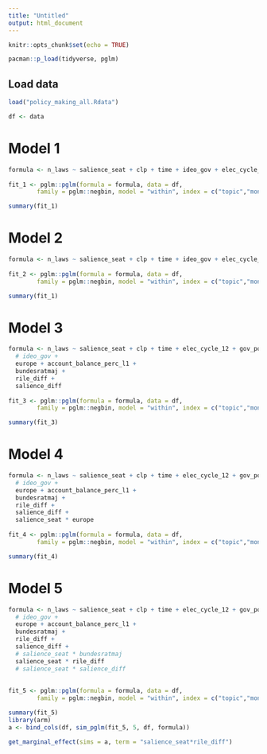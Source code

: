 ```yaml
---
title: "Untitled"
output: html_document
---
```


```r
knitr::opts_chunk$set(echo = TRUE)

pacman::p_load(tidyverse, pglm)
```

## Load data

```r
load("policy_making_all.Rdata")

df <- data 
```

# Model 1

```r
formula <- n_laws ~ salience_seat + clp + time + ideo_gov + elec_cycle_12 + gov_pop_l1 + mip_share_l1
  
fit_1 <- pglm::pglm(formula = formula, data = df, 
        family = pglm::negbin, model = "within", index = c("topic","month"))

summary(fit_1)

```

# Model 2

```r
formula <- n_laws ~ salience_seat + clp + time + ideo_gov + elec_cycle_12 + gov_pop_l1 + mip_share_l1 + europe + account_balance_perc_l1
  
fit_2 <- pglm::pglm(formula = formula, data = df, 
        family = pglm::negbin, model = "within", index = c("topic","month"))

summary(fit_1)

```

# Model 3

```r
formula <- n_laws ~ salience_seat + clp + time + elec_cycle_12 + gov_pop_l1 + mip_share_l1 + 
  # ideo_gov +
  europe + account_balance_perc_l1 +
  bundesratmaj + 
  rile_diff +
  salience_diff 
  
fit_3 <- pglm::pglm(formula = formula, data = df, 
        family = pglm::negbin, model = "within", index = c("topic","month"))

summary(fit_3)

```

# Model 4

```r
formula <- n_laws ~ salience_seat + clp + time + elec_cycle_12 + gov_pop_l1 + mip_share_l1 + 
  # ideo_gov +
  europe + account_balance_perc_l1 +
  bundesratmaj + 
  rile_diff +
  salience_diff +
  salience_seat * europe
  
fit_4 <- pglm::pglm(formula = formula, data = df, 
        family = pglm::negbin, model = "within", index = c("topic","month"))

summary(fit_4)
```

# Model 5

```r
formula <- n_laws ~ salience_seat + clp + time + elec_cycle_12 + gov_pop_l1 + mip_share_l1 + 
  # ideo_gov +
  europe + account_balance_perc_l1 +
  bundesratmaj + 
  rile_diff +
  salience_diff +
  # salience_seat * bundesratmaj
  salience_seat * rile_diff
  # salience_seat * salience_diff
  
  
fit_5 <- pglm::pglm(formula = formula, data = df, 
        family = pglm::negbin, model = "within", index = c("topic","month"))

summary(fit_5)
library(arm)
a <- bind_cols(df, sim_pglm(fit_5, 5, df, formula))

get_marginal_effect(sims = a, term = "salience_seat*rile_diff")

```